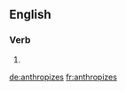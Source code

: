 
==English==

===Verb===
{{head|en|verb form}}

# {{en-third-person singular of|anthropize}}

[[de:anthropizes]]
[[fr:anthropizes]]